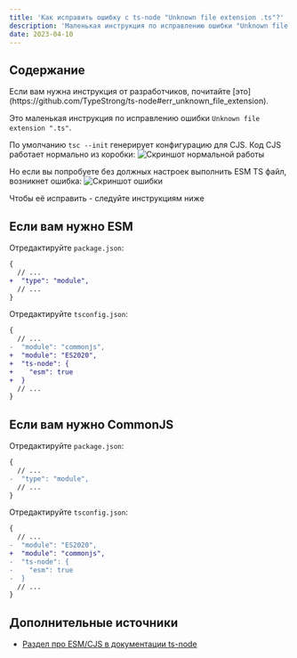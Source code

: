 ```yaml
---
title: 'Как исправить ошибку с ts-node "Unknown file extension .ts"?'
description: 'Маленькая инструкция по исправлению ошибки "Unknown file extension ".ts""'
date: 2023-04-10
---
```



## Содержание

<Alert>
  Если вам нужна инструкция от разработчиков, почитайте
  [это](https://github.com/TypeStrong/ts-node#err_unknown_file_extension).
</Alert>

Это маленькая инструкция по исправлению ошибки `Unknown file extension ".ts"`.

По умолчанию `tsc --init` генерирует конфигурацию для CJS. Код CJS работает нормально из коробки:
![Скриншот нормальной работы](uploads/kak-ispravit-unknown-extension-ts-node/cjs-work.webp)

Но если вы попробуете без должных настроек выполнить ESM TS файл, возникнет ошибка:
![Скриншот ошибки](uploads/kak-ispravit-unknown-extension-ts-node/esm-not-work.webp)

Чтобы её исправить - следуйте инструкциям ниже

## Если вам нужно ESM

Отредактируйте `package.json`:

```diff
{
  // ...
+  "type": "module",
  // ...
}
```

Отредактируйте `tsconfig.json`:

```diff
{
  // ...
-  "module": "commonjs",
+  "module": "ES2020",
+  "ts-node": {
+    "esm": true
+  }
  // ...
}
```

## Если вам нужно CommonJS

Отредактируйте `package.json`:

```diff
{
  // ...
-  "type": "module",
  // ...
}
```

Отредактируйте `tsconfig.json`:

```diff
{
  // ...
-  "module": "ES2020",
+  "module": "commonjs",
-  "ts-node": {
-    "esm": true
-  }
  // ...
}
```

## Дополнительные источники

- [Раздел про ESM/CJS в документации ts-node](https://typestrong.org/ts-node/docs/imports)
